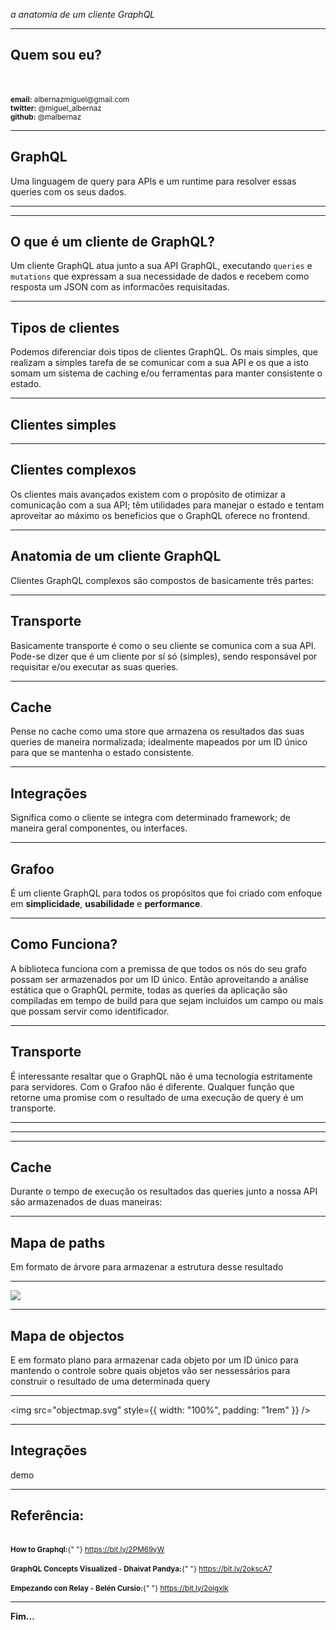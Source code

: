 

<Head>
  <title>Grafoo: a anatomia de um cliente GraphQL</title>
  <link rel="stylesheet" href="https://cdnjs.cloudflare.com/ajax/libs/highlight.js/9.12.0/styles/github-gist.min.css" />
  <style>{`
    code { background: white !important; }
    pre, strong { color: ${PINK} }
  `}</style>
</Head>

<Logo />

_a anatomia de um cliente GraphQL_

---

## Quem sou eu?

<Me />

<br />
<br />
<small>
  <strong>email:</strong> albernazmiguel@gmail.com
</small>
<br />
<small>
  <strong>twitter:</strong> @miguel_albernaz
</small>
<br />
<small>
  <strong>github:</strong> @malbernaz
</small>

---

## GraphQL

Uma linguagem de query para APIs e um runtime para resolver essas queries com os seus dados.

---

<GQL />

---

## O que é um cliente de GraphQL?

Um cliente GraphQL atua junto a sua API GraphQL, executando `queries` e `mutations` que expressam a sua necessidade de dados e recebem como resposta um JSON com as informacões requisitadas.

---

## Tipos de clientes

Podemos diferenciar dois tipos de clientes GraphQL. Os mais simples, que realizam a simples tarefa de se comunicar com a sua API e os que a isto somam um sistema de caching e/ou ferramentas para manter consistente o estado.

---

## Clientes simples

<SimpleRequest />


---

## Clientes complexos

Os clientes mais avançados existem com o propósito de otimizar a comunicação com a sua API; têm utilidades para manejar o estado e tentam aproveitar ao máximo os beneficios que o GraphQL oferece no frontend.

---

## Anatomia de um cliente GraphQL

Clientes GraphQL complexos são compostos de basicamente três partes:

---

## Transporte

Basicamente transporte é como o seu cliente se comunica com a sua API. Pode-se dizer que é um cliente por sí só (simples), sendo responsável por requisitar e/ou executar as suas queries.

---

## Cache

Pense no cache como uma store que armazena os resultados das suas queries de maneira normalizada; idealmente mapeados por um ID único para que se mantenha o estado consistente.

---

## Integrações

Significa como o cliente se integra com determinado framework; de maneira geral componentes, ou interfaces.

---

## Grafoo

É um cliente GraphQL para todos os propósitos que foi criado com enfoque em **simplicidade**, **usabilidade** e **performance**.

---

## Como Funciona?

A biblioteca funciona com a premissa de que todos os nós do seu grafo possam ser armazenados por um ID único. Então aproveitando a análise estática que o GraphQL permite, todas as queries da aplicação são compiladas em tempo de build para que sejam incluidos um campo ou mais que possam servir como identificador.

---

## Transporte

É interessante resaltar que o GraphQL não é uma tecnologia estritamente para servidores. Com o Grafoo não é diferente. Qualquer função que retorne uma promise com o resultado de uma execução de query é um transporte.

---

<SimpleRequest />


---

<GQLExec />


---

## Cache

Durante o tempo de execução os resultados das queries junto a nossa API são armazenados de duas maneiras:

---

## Mapa de paths

Em formato de árvore para armazenar a estrutura desse resultado

---

<img src="./querytree.svg" />

---

## Mapa de objectos

E em formato plano para armazenar cada objeto por um ID único para mantendo o controle sobre quais objetos vão ser nessessários para construir o resultado de uma determinada query

---

<img src="objectmap.svg" style={{ width: "100%", padding: "1rem" }} />

---

## Integrações

demo

---

## Referência:

<br />
<small>
  <strong>How to Graphql:</strong>{" "}
  <a href="https://bit.ly/2PM69yW">https://bit.ly/2PM69yW</a>
</small>
<br />
<br />
<small>
  <strong>GraphQL Concepts Visualized - Dhaivat Pandya:</strong>{" "}
  <a href="https://bit.ly/2okscA7">https://bit.ly/2okscA7</a>
</small>
<br />
<br />
<small>
  <strong>Empezando con Relay - Belén Cursio:</strong>{" "}
  <a href="https://bit.ly/2oigxlk">https://bit.ly/2oigxlk</a>
</small>

---

<strong>
  <Cowsay d>
    Fim...
  </Cowsay>
</strong>
